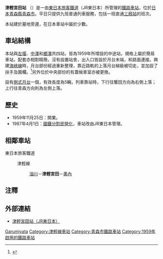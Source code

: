 {{NoteTA|1 = zh:津輕宮田站; zh-cn:津轻宫田站; zh-tw:津輕宮田車站; zh-hk:津輕宮田站; }}
{{日本車站資訊
|公司色 = green
|文字色 = 
|站名 = 津輕宮田站
|圖片 = JR Tsugarumiyata sta 001.jpg
|pxl = 
|圖片說明 = 津輕宮田站月台及候車室。（2009年9月）
|日文原名 = 津軽宮田
|平假名 = つがるみやた
|羅馬拼音 = Tsugaru-Miyata
|副站名 = 
|所屬公司 = [[File:JR_logo_(east).svg|23px]][[東日本旅客鐵道|東日本旅客鐵道]]（JR東日本）
|電報略號 = ツタ
|車站編號 =
|所在地 = [[青森縣|青森縣]][[青森市|青森市]]大字奥内字宮田
|車站構造 = [[地面車站|地面車站]]
|月台配置 = 1面1線
|所屬路線 = {{Color|#00b2e5|■}}[[津輕線|津輕線]]
|前一站 = [[油川站|油川]]
|前一站距離 = 3.7
|後一站距離 = 1.8
|後一站 = [[奧內站|奧內]]
|距離 = 9.7
|起點站 = [[青森站|青森]]
|啟用年月日 = 1959年（[[昭和|昭和]]26年）11月25日
|廢站年月日 = 
|上下車人次 = 
|統計年度 = 
|轉車 =
|備註 = 無人站，由[[青森站|青森站]]管理。
}}

'''津輕宮田站''' （{{jpn|j=津軽宮田駅|hg=つがるみやたえき|rm=Tsugaru-miyata eki|f=y}}）是一由[[東日本旅客鐵道|東日本旅客鐵道]]（JR東日本）所管理的[[鐵路車站|鐵路車站]]，位於[[日本|日本]][[青森縣|青森縣]][[青森市|青森市]]。平日只提供九班普通列車服務，包括一班直通[[三廐站|三廐站]]的班次。

本站建於墓地旁邊，在日本車站中屬於少數。

==車站結構==
本站與[[左堰站|左堰]]、[[中澤站|中澤]]和[[鄉澤站|鄉澤]]共四站，皆為1959年所增設的中途站，規格上屬於簡易車站，配套亦相對精簡，沒有設置站舍，出入口皆設於月台末端，和路面連接。興建[[海峽線|海峽線]]時，月台部份經過重新整理，靠近路軌的上落月台梯級被切走，並加設了扶手及圍欄。<ref>{{Cite web |url=http://livedoor.blogimg.jp/massi1-houmu/imgs/a/5/a57689b9.jpg |title=未電化的津輕宮田站月台照片，梯級的寬度和月台寬度相同。 |access-date=2014-06-28 |archive-date=2016-03-04 |archive-url=https://web.archive.org/web/20160304191157/http://livedoor.blogimg.jp/massi1-houmu/imgs/a/5/a57689b9.jpg |dead-url=no }}</ref>另外位於中央部份的有蓋候車室亦被更換。

設有[[側式月台|側式月台]]一個，有效長度為5輛，列車靠站時，下行往蟹田方向為右側上落；上行往青森方向則為左側上落。

== 歷史 ==
* 1959年11月25日：開業。
* 1987年4月1日：[[國鐵分割民營化|國鐵分割民營化]]，車站改由JR東日本管理。

==相鄰車站==
; 東日本旅客鐵道
: {{Color|#00b2e5|■}}津輕線
:: [[油川站|油川]]－'''津輕宮田'''－[[奧內站|奧內]]

==注釋==
{{reflist}}

==外部連結==
* [http://www.jreast.co.jp/estation/station/info.aspx?StationCd=1002 津輕宮田站（JR東日本）] {{Wayback|url=http://www.jreast.co.jp/estation/station/info.aspx?StationCd=1002 |date=20191012164032 }}{{ja}}

{{津輕線}}

{{DEFAULTSORT:Tsugaru-Miyata}}
[[Category:日本鐵路車站_Tsu|Garumiyata]]
[[Category:津輕線車站|Category:津輕線車站]]
[[Category:青森市鐵路車站|Category:青森市鐵路車站]]
[[Category:1959年啟用的鐵路車站|Category:1959年啟用的鐵路車站]]